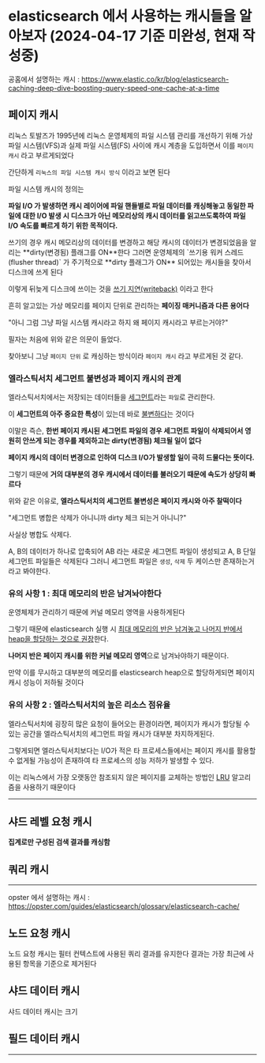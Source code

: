 
# elasticsearch 에서 사용하는 캐시들을 알아보자 (2024-04-17 기준 미완성, 현재 작성중)

공홈에서 설명하는 캐시 : https://www.elastic.co/kr/blog/elasticsearch-caching-deep-dive-boosting-query-speed-one-cache-at-a-time

## 페이지 캐시

리눅스 토발즈가 1995년에 리눅스 운영체제의 파일 시스템 관리를 개선하기 위해 가상 파일 시스템(VFS)과 실제 파일 시스템(FS) 사이에 캐시 계층을 도입하면서 이를 `페이지 캐시` 라고 부르게되었다

간단하게 `리눅스의 파일 시스템 캐시 방식` 이라고 보면 된다

파일 시스템 캐시의 정의는

**파일 I/O 가 발생하면 캐시 레이어에 파일 핸들별로 파일 데이터를 캐싱해놓고 동일한 파일에 대한 I/O 발생 시 디스크가 아닌 메모리상의 캐시 데이터를 읽고쓰도록하여 파일 I/O 속도를 빠르게 하기 위한 목적이다.**

<Callout type="info" emoji="❕">
쓰기의 경우 캐시 메모리상의 데이터를 변경하고 해당 캐시의 데이터가
변경되었음을 알리는 **dirty(변경됨) 플래그를 ON**한다 그러면 운영체제의
`쓰기용 워커 스레드(flusher thread)` 가 주기적으로 **dirty 플래그가 ON**
되어있는 캐시들을 찾아서 디스크에 쓰게 된다

이렇게 뒤늦게 디스크에 쓰이는 것을 [쓰기 지연(writeback)](https://scslab-intern.gitbooks.io/linux-kernel-hacking/content/chapter16.html) 이라고 한다

</Callout>

흔히 알고있는 가상 메모리를 페이지 단위로 관리하는 **페이징 매커니즘과 다른 용어다**

<Callout type="warning" emoji="❔">
"아니 그럼 그냥 파일 시스템 캐시라고 하지 왜 페이지 캐시라고 부르는거야?"

필자는 처음에 위와 같은 의문이 들었다.

찾아보니 그냥 `페이지 단위` 로 캐싱하는 방식이라 `페이지 캐시` 라고 부르게된 것 같다.

</Callout>

### 엘라스틱서치 세그먼트 불변성과 페이지 캐시의 관계

엘라스틱서치에서는 저장되는 데이터들을 [세그먼트](https://mainmethod0126.github.io/elasticsearch/Basic-Concepts-of-Elasticsearch#%EC%84%B8%EA%B7%B8%EB%A8%BC%ED%8A%B8%EB%9E%80)라는 `파일`로 관리한다.

이 **세그먼트의 아주 중요한 특성**이 있는데 바로 [불변하다](https://mainmethod0126.github.io/elasticsearch/Basic-Concepts-of-Elasticsearch#%EC%84%B8%EA%B7%B8%EB%A8%BC%ED%8A%B8%EB%8A%94-%EB%B6%88%EB%B3%80immutable%ED%95%98%EB%8B%A4)는 것이다

이말은 즉슨, **한번 페이지 캐시된 세그먼트 파일의 경우 세그먼트 파일이 삭제되어서 영원히 안쓰게 되는 경우를 제외하고는 dirty(변경됨) 체크될 일이 없다**

**페이지 캐시의 데이터 변경으로 인하여 디스크 I/O가 발생할 일이 극히 드물다는 뜻이다.**

그렇기 때문에 **거의 대부분의 경우 캐시에서 데이터를 불러오기 때문에 속도가 상당히 빠르다**

위와 같은 이유로, **엘라스틱서치의 세그먼트 불변성은 페이지 캐시와 아주 찰떡이다**

<Callout type="warning" emoji="❔">
"세그먼트 병합은 삭제가 아니니까 dirty 체크 되는거 아니니?"

사실상 병합도 삭제다.

A, B의 데이터가 하나로 압축되어 AB 라는 새로운 세그먼트 파일이 생성되고 A, B 단일 세그먼트 파일들은 삭제된다
그러니 세그먼트 파일은 `생성`, `삭제` 두 케이스만 존재하는거라고 봐야한다.

</Callout>

### 유의 사항 1 : 최대 메모리의 반은 남겨놔야한다

운영체제가 관리하기 때문에 커널 메모리 영역을 사용하게된다

그렇기 때문에 elasticsearch 실행 시 [최대 메모리의 반은 남겨놓고 나머지 반에서 heap을 할당하는 것으로 권장](https://www.elastic.co/guide/en/elasticsearch/reference/7.11/tune-for-search-speed.html#_give_memory_to_the_filesystem_cache_2)한다.

**나머지 반은 페이지 캐시를 위한 커널 메모리 영역**으로 남겨놔야하기 때문이다.

만약 이를 무시하고 대부분의 메모리를 elasticsearch heap으로 할당하게되면 페이지 캐시 성능이 저하될 것이다

### 유의 사항 2 : 엘라스틱서치의 높은 리소스 점유율

엘라스틱서치에 굉장히 많은 요청이 들어오는 환경이라면, 페이지가 캐시가 할당될 수 있는 공간을 엘라스틱서치의 세그먼트 파일 캐시가 대부분 차지하게된다.

그렇게되면 엘라스틱서치보다는 I/O가 적은 타 프로세스들에서는 페이지 캐시를 활용할 수 없게될 가능성이 존재하여 타 프로세스의 성능 저하가 발생할 수 있다.

이는 리눅스에서 가장 오랫동안 참조되지 않은 페이지를 교체하는 방법인 [LRU](https://ko.wikipedia.org/wiki/Least_Recently_Used) 알고리즘을 사용하기 때문이다

---

## 샤드 레벨 요청 캐시

**집계로만 구성된 검색 결과를 캐싱함**

## 쿼리 캐시

---

opster 에서 설명하는 캐시 : https://opster.com/guides/elasticsearch/glossary/elasticsearch-cache/

## 노드 요청 캐시

노드 요청 캐시는 필터 컨텍스트에 사용된 쿼리 결과를 유지한다
결과는 가장 최근에 사용된 항목을 기준으로 제거된다

## 샤드 데이터 캐시

샤드 데이터 캐시는 크기

## 필드 데이터 캐시

---
